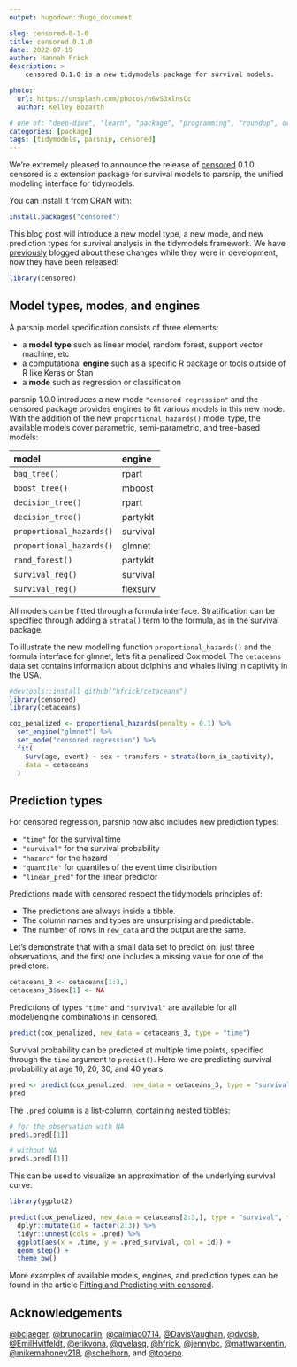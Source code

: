 ```yaml
---
output: hugodown::hugo_document

slug: censored-0-1-0
title: censored 0.1.0
date: 2022-07-19
author: Hannah Frick
description: >
    censored 0.1.0 is a new tidymodels package for survival models.

photo:
  url: https://unsplash.com/photos/n6vS3xlnsCc
  author: Kelley Bozarth

# one of: "deep-dive", "learn", "package", "programming", "roundup", or "other"
categories: [package] 
tags: [tidymodels, parsnip, censored]
---
```


<!--
TODO:
* [x] Look over / edit the post's title in the yaml
* [x] Edit (or delete) the description; note this appears in the Twitter card
* [x] Pick category and tags (see existing with `hugodown::tidy_show_meta()`)
* [ ] Find photo & update yaml metadata
* [ ] Create `thumbnail-sq.jpg`; height and width should be equal
* [ ] Create `thumbnail-wd.jpg`; width should be >5x height
* [ ] `hugodown::use_tidy_thumbnails()`
* [x] Add intro sentence, e.g. the standard tagline for the package
* [x] `usethis::use_tidy_thanks()`
-->

We're extremely pleased to announce the release of [censored](https://censored.tidymodels.org) 0.1.0. censored is a extension package for survival models to parsnip, the unified modeling interface for tidymodels.

You can install it from CRAN with:

```r
install.packages("censored")
```

This blog post will introduce a new model type, a new mode, and new prediction types for survival analysis in the tidymodels framework. We have [previously](https://www.tidyverse.org/blog/2021/11/survival-analysis-parsnip-adjacent/) blogged about these changes while they were in development, now they have been released!

```r
library(censored)
```

## Model types, modes, and engines

A parsnip model specification consists of three elements:

-   a **model type** such as linear model, random forest, support vector machine, etc
-   a computational **engine** such as a specific R package or tools outside of R like Keras or Stan
-   a **mode** such as regression or classification

parsnip 1.0.0 introduces a new mode `"censored regression"` and the censored package provides engines to fit various models in this new mode. With the addition of the new `proportional_hazards()` model type, the available models cover parametric, semi-parametric, and tree-based models:

| model                    | engine   |
|:-------------------------|:---------|
| `bag_tree()`             | rpart    |
| `boost_tree()`           | mboost   |
| `decision_tree()`        | rpart    |
| `decision_tree()`        | partykit |
| `proportional_hazards()` | survival |
| `proportional_hazards()` | glmnet   |
| `rand_forest()`          | partykit |
| `survival_reg()`         | survival |
| `survival_reg()`         | flexsurv |

All models can be fitted through a formula interface. Stratification can be specified through adding a `strata()` term to the formula, as in the survival package.

To illustrate the new modelling function `proportional_hazards()` and the formula interface for glmnet, let's fit a penalized Cox model. The `cetaceans` data set contains information about dolphins and whales living in captivity in the USA.

```r
#devtools::install_github("hfrick/cetaceans")
library(censored)
library(cetaceans)

cox_penalized <- proportional_hazards(penalty = 0.1) %>%
  set_engine("glmnet") %>%
  set_mode("censored regression") %>%
  fit(
    Surv(age, event) ~ sex + transfers + strata(born_in_captivity),
    data = cetaceans
  )
```

## Prediction types

For censored regression, parsnip now also includes new prediction types:

- `"time"` for the survival time
- `"survival"` for the survival probability
- `"hazard"` for the hazard
- `"quantile"` for quantiles of the event time distribution
- `"linear_pred"` for the linear predictor

Predictions made with censored respect the tidymodels principles of:

- The predictions are always inside a tibble.
- The column names and types are unsurprising and predictable.
- The number of rows in `new_data` and the output are the same.

Let's demonstrate that with a small data set to predict on: just three observations, and the first one includes a missing value for one of the predictors.

```r
cetaceans_3 <- cetaceans[1:3,]
cetaceans_3$sex[1] <- NA
```

Predictions of types `"time"` and `"survival"` are available for all model/engine combinations in censored.

```r
predict(cox_penalized, new_data = cetaceans_3, type = "time")
```

Survival probability can be predicted at multiple time points, specified through the `time` argument to `predict()`. Here we are predicting survival probability at age 10, 20, 30, and 40 years.

```r
pred <- predict(cox_penalized, new_data = cetaceans_3, type = "survival", time = c(10, 20, 30, 40))
pred
```

The `.pred` column is a list-column, containing nested tibbles:

```r
# for the observation with NA
pred$.pred[[1]]

# without NA
pred$.pred[[1]]
```

This can be used to visualize an approximation of the underlying survival curve.

```r
library(ggplot2)

predict(cox_penalized, new_data = cetaceans[2:3,], type = "survival", time = seq(0, 80, 1)) %>% 
  dplyr::mutate(id = factor(2:3)) %>% 
  tidyr::unnest(cols = .pred) %>% 
  ggplot(aes(x = .time, y = .pred_survival, col = id)) +
  geom_step() +
  theme_bw()
```

More examples of available models, engines, and prediction types can be found in the article [Fitting and Predicting with censored](https://censored.tidymodels.org/articles/examples.html).


## Acknowledgements

[&#x0040;bcjaeger](https://github.com/bcjaeger), [&#x0040;brunocarlin](https://github.com/brunocarlin), [&#x0040;caimiao0714](https://github.com/caimiao0714), [&#x0040;DavisVaughan](https://github.com/DavisVaughan), [&#x0040;dvdsb](https://github.com/dvdsb), [&#x0040;EmilHvitfeldt](https://github.com/EmilHvitfeldt), [&#x0040;erikvona](https://github.com/erikvona), [&#x0040;gvelasq](https://github.com/gvelasq), [&#x0040;hfrick](https://github.com/hfrick), [&#x0040;jennybc](https://github.com/jennybc), [&#x0040;mattwarkentin](https://github.com/mattwarkentin), [&#x0040;mikemahoney218](https://github.com/mikemahoney218), [&#x0040;schelhorn](https://github.com/schelhorn), and [&#x0040;topepo](https://github.com/topepo).
